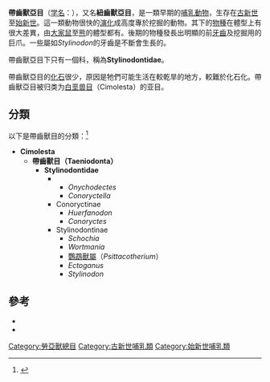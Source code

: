 {{Automatic Taxobox
| fossil_range = {{Fossil range|早古新世|中始新世|早[[古新世|古新世]]至中[[始新世|始新世]]}}
| taxon = Taeniodonta
| authority=
| subdivision_ranks = [[科|科]]
| subdivision = 
* Stylinodontidae
}}

'''帶齒獸亞目'''（[[学名|学名]]：{{lang|la|Taeniodonta}}），又名'''紐齒獸亞目'''，是一類早期的[[哺乳動物|哺乳動物]]，生存在[[古新世|古新世]]至[[始新世|始新世]]。這一類動物很快的[[演化|演化]]成高度專於挖掘的動物。其下的[[物種|物種]]在體型上有很大差異，由[[大家鼠|大家鼠]]至[[熊|熊]]的體型都有。後期的物種發長出明顯的前[[牙齒|牙齒]]及挖掘用的巨爪。一些屬如''Stylinodon''的牙齒是不斷會生長的。

帶齒獸亞目下只有一個科，稱為'''Stylinodontidae'''。

帶齒獸亞目的[[化石|化石]]很少，原因是牠們可能生活在較乾旱的地方，較難於化石化。帶齒獸亞目被归类为[[白垩兽目|白垩兽目]]（Cimolesta）的亚目。

==分類==
以下是帶齒獸目的分類：<ref name=mckenna1997>{{cite book en | author = McKenna, M. C, and S. K. Bell | year = 1997 | title = Classification of Mammals Above the Species Level | publisher = Columbia University Press | id = ISBN 023111012X}}</ref>

*'''Cimolesta'''
**'''帶齒獸目（Taeniodonta）'''
***'''Stylinodontidae'''
*****''Onychodectes''
*****''Conoryctella''
****Conoryctinae
*****''Huerfanodon''
*****''Conoryctes''
****Stylinodontinae
*****''Schochia''
*****''Wortmania''
*****[[鸚鵡獸屬|鸚鵡獸屬]]（''Psittacotherium''）
*****''Ectoganus''
*****''Stylinodon''

==參考==
{{reflist}}
* {{cite book en | author=Cox, Barry; Savage, R.J.G.; Gardiner, Brian; Dixon, Dougal | year=1988 | title=Macmillan Illustrated Encyclopedia of Dinosaurs and Prehistoric Animals | chapter=Early rooters and browsers | editor= | others= | pages=237 | publisher=Macmillan London Limited | id=ISBN 0-333-48699-4 | url= | authorlink= }}
* {{cite web | title=Paleocene mammals of the world | work= | url=http://www.paleocene-mammals.de/index.htm | accessdate=November 7, 2005 | archive-date=2013-05-23 | archive-url=https://web.archive.org/web/20130523111005/http://www.paleocene-mammals.de/index.htm | dead-url=no }}
{{真獸下綱|C.}}
{{Taxonbar|from=Q135280}}

[[Category:勞亞獸總目|Category:勞亞獸總目]]
[[Category:古新世哺乳類|Category:古新世哺乳類]]
[[Category:始新世哺乳類|Category:始新世哺乳類]]